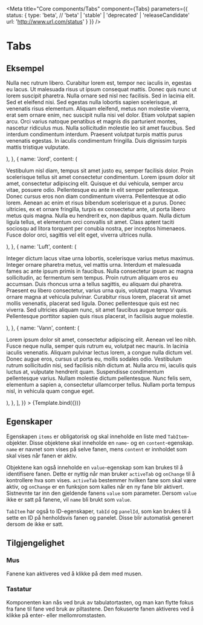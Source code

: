 
<Meta
    title="Core components/Tabs"
    component={Tabs}
    parameters={{
        status: {
            type: 'beta', // 'beta' | 'stable' | 'deprecated' | 'releaseCandidate'
            url: 'http://www.url.com/status'
        }
    }}
/>


# Tabs

<Beta />

## Eksempel

<Canvas>
    <Story
        name="Tabs"
        args={{
            items: [
                {
                    name: 'Ild',
                    content: (
                        <p>
                            Nulla nec rutrum libero. Curabitur lorem est, tempor nec iaculis in,
                            egestas eu lacus. Ut malesuada risus ut ipsum consequat mattis.
                            Donec quis nunc ut lorem suscipit pharetra. Nulla ornare sed nisl
                            nec facilisis. Sed in lacinia elit. Sed et eleifend nisi. Sed
                            egestas nulla lobortis sapien scelerisque, at venenatis risus
                            elementum. Aliquam eleifend, metus non molestie viverra, erat sem
                            ornare enim, nec suscipit nulla nisi vel dolor. Etiam volutpat
                            sapien arcu. Orci varius natoque penatibus et magnis dis parturient
                            montes, nascetur ridiculus mus. Nulla sollicitudin molestie leo sit
                            amet faucibus. Sed interdum condimentum interdum. Praesent volutpat
                            turpis mattis purus venenatis egestas. In iaculis condimentum
                            fringilla. Duis dignissim turpis mattis tristique vulputate.
                        </p>
                    ),
                },
                {
                    name: 'Jord',
                    content: (
                        <p>
                            Vestibulum nisl diam, tempus sit amet justo eu, semper facilisis
                            dolor. Proin scelerisque tellus sit amet consectetur condimentum.
                            Lorem ipsum dolor sit amet, consectetur adipiscing elit. Quisque et
                            dui vehicula, semper arcu vitae, posuere odio. Pellentesque eu ante
                            in elit semper pellentesque. Donec cursus eros non diam condimentum
                            viverra. Pellentesque at odio lorem. Aenean ac enim et risus
                            bibendum scelerisque et a purus. Donec ultricies, ex et ornare
                            fringilla, turpis ex consectetur ante, ut porta libero metus quis
                            magna. Nulla eu hendrerit ex, non dapibus quam. Nulla dictum ligula
                            tellus, et elementum orci convallis sit amet. Class aptent taciti
                            sociosqu ad litora torquent per conubia nostra, per inceptos
                            himenaeos. Fusce dolor orci, sagittis vel elit eget, viverra
                            ultrices nulla.
                        </p>
                    ),
                },
                {
                    name: 'Luft',
                    content: (
                        <p>
                            Integer dictum lacus vitae urna lobortis, scelerisque varius metus
                            maximus. Integer ornare pharetra metus, vel mattis urna. Interdum et
                            malesuada fames ac ante ipsum primis in faucibus. Nulla consectetur
                            ipsum ac magna sollicitudin, ac fermentum sem tempus. Proin rutrum
                            aliquam eros eu accumsan. Duis rhoncus urna a tellus sagittis, eu
                            aliquam dui pharetra. Praesent eu libero consectetur, varius urna
                            quis, volutpat magna. Vivamus ornare magna at vehicula pulvinar.
                            Curabitur risus lorem, placerat sit amet mollis venenatis, placerat
                            sed ligula. Donec pellentesque quis est nec viverra. Sed ultricies
                            aliquam nunc, sit amet faucibus augue tempor quis. Pellentesque
                            porttitor sapien quis risus placerat, in facilisis augue molestie.
                        </p>
                    ),
                },
                {
                    name: 'Vann',
                    content: (
                        <p>
                            Lorem ipsum dolor sit amet, consectetur adipiscing elit. Aenean vel
                            leo nibh. Fusce neque nulla, semper quis rutrum eu, volutpat nec
                            mauris. In lacinia iaculis venenatis. Aliquam pulvinar lectus lorem,
                            a congue nulla dictum vel. Donec augue eros, cursus ut porta eu,
                            mollis sodales odio. Vestibulum rutrum sollicitudin nisi, sed
                            facilisis nibh dictum at. Nulla arcu mi, iaculis quis luctus at,
                            vulputate hendrerit quam. Suspendisse condimentum pellentesque
                            varius. Nullam molestie dictum pellentesque. Nunc felis sem,
                            elementum a sapien a, consectetur ullamcorper tellus. Nullam porta
                            tempus nisl, in vehicula quam congue eget.
                        </p>
                    ),
                },
            ],
        }}
    >
        {Template.bind({})}
    </Story>
</Canvas>

## Egenskaper

Egenskapen `items` er obligatorisk og skal inneholde en liste med `TabItem`-objekter.
Disse objektene skal inneholde en `name`- og en `content`-egenskap.
`name` er navnet som vises på selve fanen, mens `content` er innholdet som skal vises når fanen er aktiv.

Objektene kan også inneholde en `value`-egenskap som kan brukes til å identifisere fanen.
Dette er nyttig når man bruker `activeTab` og `onChange` til å kontrollere hva som vises.
`activeTab` bestemmer hvilken fane som skal være aktiv, og `onChange` er en funksjon som kalles når en ny fane blir aktivert.
Sistnevnte tar inn den gjeldende fanens `value` som parameter.
Dersom `value` ikke er satt på fanene, vil `name` bli brukt som `value`.

`TabItem` har også to ID-egenskaper, `tabId` og `panelId`, som kan brukes til å sette en ID på henholdsvis fanen og panelet.
Disse blir automatisk generert dersom de ikke er satt.

<ArgsTable of={Tabs} />

## Tilgjengelighet

### Mus
Fanene kan aktiveres ved å klikke på dem med musen.

### Tastatur
Komponenten kan nås ved bruk av tabulatortasten, og man kan flytte fokus fra fane til fane ved bruk av piltastene.
Den fokuserte fanen aktiveres ved å klikke på enter- eller mellomromstasten.